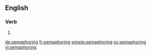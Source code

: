 
==English==

===Verb===
{{head|en|present participle}}

# {{present participle of|semaphore|lang=en|nocat=1}}

[[de:semaphoring]]
[[fr:semaphoring]]
[[simple:semaphoring]]
[[sv:semaphoring]]
[[vi:semaphoring]]